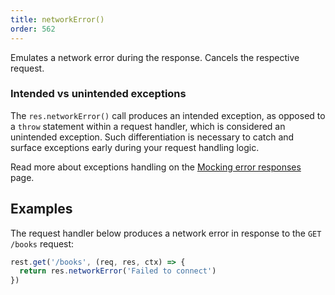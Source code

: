 ```yaml
---
title: networkError()
order: 562
---
```


Emulates a network error during the response. Cancels the respective request.

### Intended vs unintended exceptions

The `res.networkError()` call produces an intended exception, as opposed to a `throw` statement within a request handler, which is considered an unintended exception. Such differentiation is necessary to catch and surface exceptions early during your request handling logic.

Read more about exceptions handling on the [Mocking error responses](/docs/recipes/mocking-error-responses) page.

## Examples

The request handler below produces a network error in response to the `GET /books` request:

```js showLineNumbers focusedLines=2
rest.get('/books', (req, res, ctx) => {
  return res.networkError('Failed to connect')
})
```
